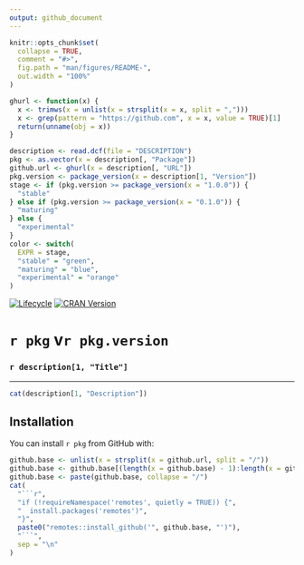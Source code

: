 ```yaml
---
output: github_document
---
```


<!-- README.md is generated from README.Rmd. Please edit that file -->

```r
knitr::opts_chunk$set(
  collapse = TRUE,
  comment = "#>",
  fig.path = "man/figures/README-",
  out.width = "100%"
)
```

```r
ghurl <- function(x) {
  x <- trimws(x = unlist(x = strsplit(x = x, split = ",")))
  x <- grep(pattern = "https://github.com", x = x, value = TRUE)[1]
  return(unname(obj = x))
}
```

```r
description <- read.dcf(file = "DESCRIPTION")
pkg <- as.vector(x = description[, "Package"])
github.url <- ghurl(x = description[, "URL"])
pkg.version <- package_version(x = description[1, "Version"])
stage <- if (pkg.version >= package_version(x = "1.0.0")) {
  "stable"
} else if (pkg.version >= package_version(x = "0.1.0")) {
  "maturing"
} else {
  "experimental"
}
color <- switch(
  EXPR = stage,
  "stable" = "green",
  "maturing" = "blue",
  "experimental" = "orange"
)
```

<!-- badges: start -->
[![Lifecycle](https://img.shields.io/badge/lifecycle-`r stage`-`r color`.svg)](`r github.url`)
[![CRAN Version](https://www.r-pkg.org/badges/version/`r pkg`)](https://cran.r-project.org/package=`r pkg`)
<!-- badges: end -->

# `r pkg` v`r pkg.version`

### `r description[1, "Title"]`

---

```r
cat(description[1, "Description"])
```

## Installation

You can install `r pkg` from GitHub with:

```r
github.base <- unlist(x = strsplit(x = github.url, split = "/"))
github.base <- github.base[(length(x = github.base) - 1):length(x = github.base)]
github.base <- paste(github.base, collapse = "/")
cat(
  "```r",
  "if (!requireNamespace('remotes', quietly = TRUE)) {",
  "  install.packages('remotes')",
  "}",
  paste0("remotes::install_github('", github.base, "')"),
  "```",
  sep = "\n"
)
```
